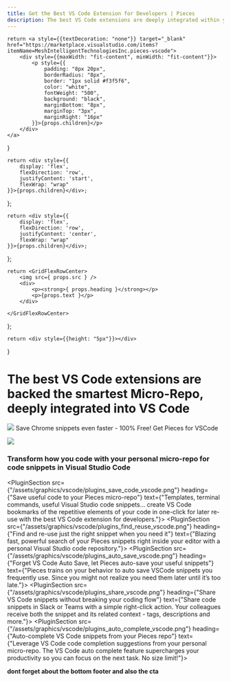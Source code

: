 ```yaml
---
title: Get the Best VS Code Extension for Developers | Pieces
description: The best VS Code extensions are deeply integrated within your IDE. Install Pieces - the fastest, smartest AI assistant for code snippets and screenshots.
---
```


<link rel="canonical" href="https://code.pieces.app/plugins/vscode" />

    return <a style={{textDecoration: "none"}} target="_blank" href="https://marketplace.visualstudio.com/items?itemName=MeshIntelligentTechnologiesInc.pieces-vscode">
        <div style={{maxWidth: "fit-content", minWidth: "fit-content"}}>
            <p style={{
                padding: "8px 20px",
                borderRadius: "8px",
                border: "1px solid #f3f5f6",
                color: "white",
                fontWeight: "500",
                background: "black",
                marginBottom: "8px",
                marginTop: "3px",
                marginRight: "16px"
            }}>{props.children}</p>
        </div>
    </a>
}

    return <div style={{
        display: 'flex',
        flexDirection: 'row',
        justifyContent: 'start',
        flexWrap: "wrap"
    }}>{props.children}</div>;
};

    return <div style={{
        display: 'flex',
        flexDirection: 'row',
        justifyContent: 'center',
        flexWrap: "wrap"
    }}>{props.children}</div>;
};

    return <GridFlexRowCenter>
        <img src={ props.src } />
        <div>
            <p><strong>{ props.heading }</strong></p>
            <p>{props.text }</p>
        </div>

    </GridFlexRowCenter>
};

    return <div style={{height: "5px"}}></div>
}

# The best VS Code extensions are backed the smartest Micro-Repo, deeply integrated into VS Code

<GridFlexRow>
    <img style={{width: "25px" }} src={"/assets/logos/vscode_logo.png"} />
    <Heading type={"h2"} >Save Chrome snippets even faster - 100% Free!</Heading>
</GridFlexRow>

<GridFlexRow>
    <InstallButton>Get Pieces for VSCode</InstallButton>
</GridFlexRow>

![](/assets/headers/light/plugin_header_vscode.png)

### Transform how you code with your personal micro-repo for code snippets in Visual Studio Code

<PluginSection src={"/assets/graphics/vscode/plugins_save_code_vscode.png"} heading={"Save useful code to your Pieces micro-repo"} text={"Templates, terminal commands, useful Visual Studio code snippets… create VS Code bookmarks of the repetitive elements of your code in one-click for later re-use with the best VS Code extension for developers."}></PluginSection>
<PluginSection src={"/assets/graphics/vscode/plugins_find_reuse_vscode.png"} heading={"Find and re-use just the right snippet when you need it"} text={"Blazing fast, powerful search of your Pieces snippets right inside your editor with a personal Visual Studio code repository."}></PluginSection>
<PluginSection src={"/assets/graphics/vscode/plugins_auto_save_vscode.png"} heading={"Forget VS Code Auto Save, let Pieces auto-save your useful snippets"} text={"Pieces trains on your behavior to auto save VSCode snippets you frequently use. Since you might not realize you need them later until it’s too late."}></PluginSection>
<PluginSection src={"/assets/graphics/vscode/plugins_share_vscode.png"} heading={"Share VS Code snippets without breaking your coding flow"} text={"Share code snippets in Slack or Teams with a simple right-click action. Your colleagues receive both the snippet and its related context - tags, descriptions and more."}></PluginSection>
<PluginSection src={"/assets/graphics/vscode/plugins_auto_complete_vscode.png"} heading={"Auto-complete VS Code snippets from your Pieces repo"} text={"Leverage VS Code code completion suggestions from your personal micro-repo. The VS Code auto complete feature supercharges your productivity so you can focus on the next task. No size limit!"}></PluginSection>

**dont forget about the bottom footer and also the cta**